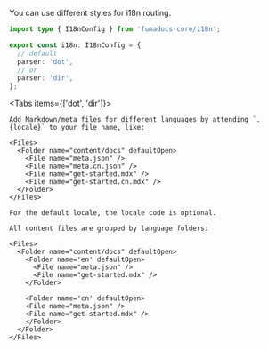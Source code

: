 You can use different styles for i18n routing.

```ts title="lib/i18n.ts"
import type { I18nConfig } from 'fumadocs-core/i18n';

export const i18n: I18nConfig = {
  // default
  parser: 'dot',
  // or
  parser: 'dir',
};
```

<Tabs items={['dot', 'dir']}>

  <Tab>

    Add Markdown/meta files for different languages by attending `.{locale}` to your file name, like:

    <Files>
      <Folder name="content/docs" defaultOpen>
        <File name="meta.json" />
        <File name="meta.cn.json" />
        <File name="get-started.mdx" />
        <File name="get-started.cn.mdx" />
      </Folder>
    </Files>

    For the default locale, the locale code is optional.

  </Tab>

  <Tab>

    All content files are grouped by language folders:

    <Files>
      <Folder name="content/docs" defaultOpen>
        <Folder name='en' defaultOpen>
          <File name="meta.json" />
          <File name="get-started.mdx" />
        </Folder>

        <Folder name='cn' defaultOpen>
        <File name="meta.json" />
        <File name="get-started.mdx" />
        </Folder>
      </Folder>
    </Files>

  </Tab>

</Tabs>
